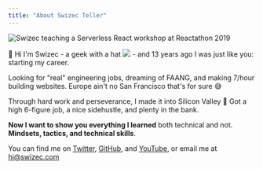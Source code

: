```yaml
---
title: "About Swizec Teller"
---
```


![Swizec teaching a Serverless React workshop at Reactathon 2019](../images/swizec-workshop-6.jpg)

👋 Hi I'm Swizec - a geek with a hat ![](/favicon.png) - and 13 years ago I was just like you: starting my career.

Looking for "real" engineering jobs, dreaming of FAANG, and making 7/hour building websites. Europe ain't no San Francisco that's for sure 😅

Through hard work and perseverance, I made it into Silicon Valley 💪 Got a high 6-figure job, a nice sidehustle, and plenty in the bank.

**Now I want to show you everything I learned** both technical and not. **Mindsets, tactics, and technical skills**.

You can find me on [Twitter](https://twitter.com/swizec), [GitHub](https://github.com/swizec), and [YouTube](http://youtube.com/swizecteller), or email me at [hi@swizec.com](mailto:hi@swizec.com)
